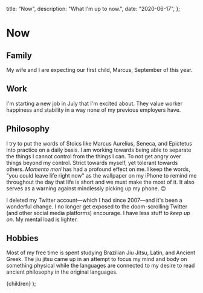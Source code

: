   title: "Now",
  description: "What I'm up to now.",
  date: "2020-06-17",
};

# Now

<Lead date={meta.date} />

## Family

My wife and I are expecting our first child, Marcus, September of this year.

## Work

I'm starting a new job in July that I'm excited about. They value worker happiness and stability in a way none of my previous employers have.

## Philosophy

I try to put the words of Stoics like Marcus Aurelius, Seneca, and Epictetus
into practice on a daily basis. I am working towards being able to separate the
things I cannot control from the things I can. To not get angry over things
beyond my control. Strict towards myself, yet tolerant towards others. _Momento
mori_ has had a profound effect on me. I keep the words, "you could leave life
right now" as the wallpaper on my iPhone to remind me throughout the day that
life is short and we must make the most of it. It also serves as a warning
against mindlessly picking up my phone. 🙃

I deleted my Twitter account—which I had since 2007—and it's been a wonderful change. I no longer get exposed to the doom-scrolling Twitter (and other social media platforms) encourage. I have less stuff to _keep up on_. My mental load is lighter.

## Hobbies

Most of my free time is spent studying Brazilian Jiu Jitsu, Latin, and Ancient
Greek. The jiu jitsu came up in an attempt to focus my mind and body on
something physical while the languages are connected to my desire to read
ancient philosophy in the original languages.

  <Layout className="prose sm:prose-lg dark:prose-dark" meta={meta}>
    {children}
  </Layout>
);
